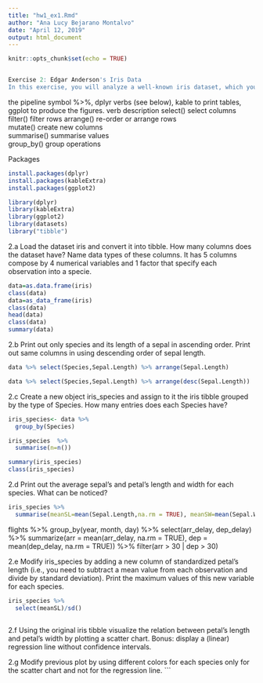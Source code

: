 ```yaml
---
title: "hw1_ex1.Rmd"
author: "Ana Lucy Bejarano Montalvo"
date: "April 12, 2019"
output: html_document
---
```


```r
knitr::opts_chunk$set(echo = TRUE)
```

```r

```


```r
Exercise 2: Edgar Anderson's Iris Data
In this exercise, you will analyze a well-known iris dataset, which you studied in Machine Learning In Business Analytics course. The dataset contains measurements in centimeters of the variables sepal length and width and petal length and width, respectively for each type of iris, namely, setosa, versicolor, and virginica.
```

the pipeline symbol %>%,
dplyr verbs (see below),
kable to print tables,
ggplot to produce the figures.
verb	description	
select()	select columns	
filter()	filter rows	
arrange()	re-order or arrange rows	
mutate()	create new columns	
summarise()	summarise values	
group_by()	group operations




Packages

```r
install.packages(dplyr)
install.packages(kableExtra)
install.packages(ggplot2)


```

```r
library(dplyr)
library(kableExtra)
library(ggplot2)
library(datasets)
library("tibble")
```


2.a Load the dataset iris and convert it into tibble. How many columns does the dataset have? Name data types of these columns.
It has 5 columns compose by 4 numerical variables and 1 factor that specify each observation into a specie. 

```r
data=as.data.frame(iris)
class(data)
data=as_data_frame(iris)
class(data)
head(data)
class(data)
summary(data)

```

2.b Print out only species and its length of a sepal in ascending order. Print out same columns in using descending order of sepal length.

```r
data %>% select(Species,Sepal.Length) %>% arrange(Sepal.Length)

```

```r
data %>% select(Species,Sepal.Length) %>% arrange(desc(Sepal.Length))
```


2.c Create a new object iris_species and assign to it the iris tibble grouped by the type of Species. How many entries does each Species have?


```r
iris_species<- data %>% 
  group_by(Species)

iris_species  %>%
  summarise(n=n())

summary(iris_species)
class(iris_species)
```

2.d Print out the average sepal's and petal's length and width for each species. What can be noticed?

```r
iris_species %>%
  summarise(meanSL=mean(Sepal.Length,na.rm = TRUE), meanSW=mean(Sepal.Width,na.rm = TRUE), meanPL=mean(Petal.Length,na.rm=TRUE), meanPW=mean(Petal.Width,na.rm = TRUE))

```

flights %>% group_by(year, month, day) %>% select(arr_delay, dep_delay) %>% 
  summarize(arr = mean(arr_delay, na.rm = TRUE), dep = mean(dep_delay, na.rm = TRUE)) %>% filter(arr > 30 | dep > 30)


2.e Modify iris_species by adding a new column of standardized petal's length (i.e., you need to subtract a mean value from each observation and divide by standard deviation). Print the maximum values of this new variable for each species.
```r
iris_species %>%
  select(meanSL)/sd()
  
```


2.f Using the original iris tibble visualize the relation between petal's length and petal's width by plotting a scatter chart. Bonus: display a (linear) regression line without confidence intervals.

2.g Modify previous plot by using different colors for each species only for the scatter chart and not for the regression line.
```









